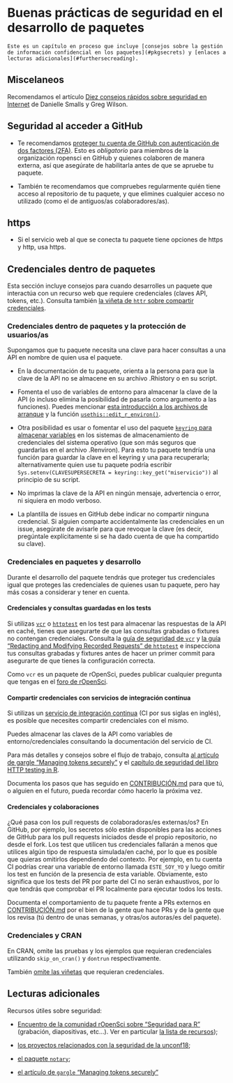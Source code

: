 # Buenas prácticas de seguridad en el desarrollo de paquetes

```block
Este es un capítulo en proceso que incluye [consejos sobre la gestión de información confidencial en los paquetes](#pkgsecrets) y [enlaces a lecturas adicionales](#furthersecreading).
```

## Miscelaneos

Recomendamos el artículo [Diez consejos rápidos sobre seguridad en Internet](https://journals.plos.org/ploscompbiol/article?id=10.1371/journal.pcbi.1008563) de Danielle Smalls y Greg Wilson.

## Seguridad al acceder a GitHub

- Te recomendamos [proteger tu cuenta de GitHub con autenticación de dos factores (2FA)](https://docs.github.com/es/authentication/securing-your-account-with-two-factor-authentication-2fa). Esto es *obligatorio* para miembros de la organización ropensci en GitHub y quienes colaboren de manera externa, así que asegúrate de habilitarla antes de que se apruebe tu paquete.

- También te recomendamos que compruebes regularmente quién tiene acceso al repositorio de tu paquete, y que elimines cualquier acceso no utilizado (como el de antiguos/as colaboradores/as).

## https

- Si el servicio web al que se conecta tu paquete tiene opciones de https y http, usa https.

## Credenciales dentro de paquetes {#pkgsecrets}

Esta sección incluye consejos para cuando desarrolles un paquete que interactúa con un recurso web que requiere credenciales (claves API, tokens, etc.). Consulta también [la viñeta de `httr` sobre compartir credenciales](https://httr.r-lib.org/articles/secrets.html).

### Credenciales dentro de paquetes y la protección de usuarios/as

Supongamos que tu paquete necesita una clave para hacer consultas a una API en nombre de quien usa el paquete.

  - En la documentación de tu paquete, orienta a la persona para que la clave de la API no se almacene en su archivo .Rhistory o en su script.
  
  - Fomenta el uso de variables de entorno para almacenar la clave de la API (o incluso elimina la posibilidad de pasarla como argumento a las funciones). Puedes mencionar [esta introducción a los archivos de arranque](https://rstats.wtf/r-startup.html) y la función [`usethis::edit_r_environ()`](https://usethis.r-lib.org/reference/edit.html).
  
  - Otra posibilidad es usar o fomentar el uso del paquete [`keyring` para almacenar variables](https://github.com/r-lib/keyring#readme) en los sistemas de almacenamiento de credenciales del sistema operativo (que son más seguros que guardarlas en el archivo .Renviron). Para esto tu paquete tendría una función para guardar la clave en el keyring y una para recuperarla; alternativamente quien use tu paquete podría escribir `Sys.setenv(CLAVESUPERSECRETA = keyring::key_get("miservicio"))` al principio de su script.
  
  - No imprimas la clave de la API en ningún mensaje, advertencia o error, ni siquiera en modo verboso.

  - La plantilla de issues en GitHub debe indicar no compartir ninguna credencial. Si alguien comparte accidentalmente las credenciales en un issue, asegúrate de avisarle para que revoque la clave (es decir, pregúntale explícitamente si se ha dado cuenta de que ha compartido su clave).

### Credenciales en paquetes y desarrollo

Durante el desarrollo del paquete tendrás que proteger tus credenciales igual que proteges las credenciales de quienes usan tu paquete, pero hay más cosas a considerar y tener en cuenta.

#### Credenciales y consultas guardadas en los tests

Si utilizas [`vcr`](https://docs.ropensci.org/vcr/) o [`httptest`](https://enpiar.com/r/httptest/) en los test para almacenar las respuestas de la API en caché, tienes que asegurarte de que las consultas grabadas o fixtures no contengan credenciales. Consulta la [guía de seguridad de `vcr`](https://books.ropensci.org/http-testing/security-chapter.html) y [la guía "Redacting and Modifying Recorded Requests" de `httptest`](https://enpiar.com/r/httptest/articles/redacting.html) e inspecciona tus consultas grabadas y fixtures antes de hacer un primer commit para asegurarte de que tienes la configuración correcta.

Como `vcr` es un paquete de rOpenSci, puedes publicar cualquier pregunta que tengas en el [foro de rOpenSci](https://discuss.ropensci.org/).

#### Compartir credenciales con servicios de integración contínua

Si utilizas un [servicio de integración continua](#ci) (CI por sus siglas en inglés), es posible que necesites compartir credenciales con el mismo. 

Puedes almacenar las claves de la API como variables de entorno/credenciales consultando la documentación del servicio de CI.

Para más detalles y consejos sobre el flujo de trabajo, consulta [al artículo de gargle "Managing tokens securely"](https://gargle.r-lib.org/articles/articles/managing-tokens-securely.html) y el [capítulo de seguridad del libro HTTP testing in R](https://books.ropensci.org/http-testing/security-chapter.html).

Documenta los pasos que has seguido en [CONTRIBUCIÓN.md](#friendlyfiles) para que tú, o alguien en el futuro, pueda recordar cómo hacerlo la próxima vez.

#### Credenciales y colaboraciones

¿Qué pasa con los pull requests de colaboradoras/es externas/os? 
En GitHub, por ejemplo, los secretos sólo están disponibles para las acciones de GitHub para los pull requests iniciados desde el propio repositorio, no desde el fork.
Los test que utilicen tus credenciales fallarán a menos que utilices algún tipo de respuesta simulada/en caché, por lo que es posible que quieras omitirlos dependiendo del contexto. Por ejemplo, en tu cuenta CI podrías crear una variable de entorno llamada `ESTE_SOY_YO` y luego omitir los test en función de la presencia de esta variable. Obviamente, esto significa que los tests del PR por parte del CI no serán exhaustivos, por lo que tendrás que comprobar el PR localmente para ejecutar todos los tests.

Documenta el comportamiento de tu paquete frente a PRs externos en [CONTRIBUCIÓN.md](#friendlyfiles) por el bien de la gente que hace PRs y de la gente que los revisa (tú dentro de unas semanas, y otras/os autoras/es del paquete).

### Credenciales y CRAN

En CRAN, omite las pruebas y los ejemplos que requieran credenciales utilizando `skip_on_cran()` y `dontrun` respectivamente.

También [omite las viñetas](https://ropensci.org/technotes/2019/12/08/precompute-vignettes/) que requieran credenciales.

## Lecturas adicionales {#furthersecreading}

Recursos útiles sobre seguridad:

- [Encuentro de la comunidad rOpenSci sobre "Seguridad para R"](https://ropensci.org/commcalls/2019-05-07/) (grabación, diapositivas, etc...). Ver en particular [la lista de recursos](https://ropensci.org/blog/2019/04/09/commcall-may2019/#resources));

- [los proyectos relacionados con la seguridad de la unconf18](https://ropensci.org/blog/2018/06/06/unconf18_recap_2/);

- [el paquete `notary`](https://ropensci.org/blog/2017/07/25/notary/);

- [el artículo de `gargle` "Managing tokens securely"](gargle.r-lib.org/articles/articles/managing-tokens-securely.html)


